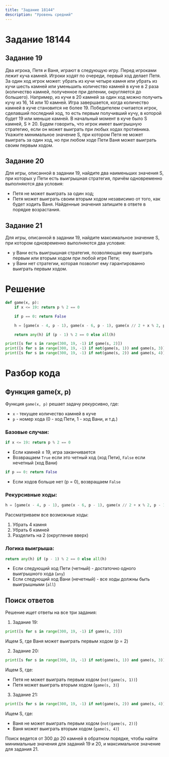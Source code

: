 ```yaml
---
title: "Задание 18144"
description: "Уровень средний"
---
```



# Задание 18144

## Задание 19

Два игрока, Петя и Ваня, играют в следующую игру. Перед игроками лежит куча камней. Игроки ходят по очереди, первый ход делает Петя. За один ход игрок может: убрать из кучи четыре камня или убрать из кучи шесть камней или уменьшить количество камней в куче в 2 раза (количество камней, полученное при делении, округляется до большего). Например, из кучи в 20 камней за один ход можно получить кучу из 16, 14 или 10 камней. Игра завершается, когда количество камней в куче становится не более 19.
Победителем считается игрок, сделавший последний ход, то есть первым получивший кучу, в которой будет 19 или меньше камней. В начальный момент в куче было S камней, S ≥ 20.
Будем говорить, что игрок имеет выигрышную стратегию, если он может выиграть при любых ходах противника.
Укажите минимальное значение S, при котором Петя не может выиграть за один ход, но при любом ходе Пети Ваня может выиграть своим первым ходом.

## Задание 20

Для игры, описанной в задании 19, найдите два наименьших значения S, при которых у Пети есть выигрышная стратегия, причём одновременно выполняются два условия:
- Петя не может выиграть за один ход;
- Петя может выиграть своим вторым ходом независимо от того, как будет ходить Ваня.
Найденные значения запишите в ответе в порядке возрастания. 

## Задание 21

Для игры, описанной в задании 19, найдите максимальное значение S, при котором одновременно выполняются два условия:
- у Вани есть выигрышная стратегия, позволяющая ему выиграть первым или вторым ходом при любой игре Пети;
- у Вани нет стратегии, которая позволит ему гарантированно выиграть первым ходом. 

# Решение

```python filename="z18144.py" copy()
def game(x, p):
    if x <= 19: return p % 2 == 0

    if p == 0: return False

    h = [game(x - 4, p - 1), game(x - 6, p - 1), game(x // 2 + x % 2, p - 1)]

    return any(h) if (p - 1) % 2 == 0 else all(h)

print([s for s in range(300, 19, -1) if game(s, 2)])
print([s for s in range(300, 19, -1) if not(game(s, 1)) and game(s, 3)])
print([s for s in range(300, 19, -1) if not(game(s, 2)) and game(s, 4)])
```

# Разбор кода

## Функция game(x, p)

Функция `game(x, p)` решает задачу рекурсивно, где:
- `x` - текущее количество камней в куче
- `p` - номер хода (0 - ход Пети, 1 - ход Вани, и т.д.)

### Базовые случаи:
```python
if x <= 19: return p % 2 == 0
```
- Если камней ≤ 19, игра заканчивается
- Возвращаем `True` если это четный ход (ход Пети), `False` если нечетный (ход Вани)

```python
if p == 0: return False
```
- Если ходов больше нет (p = 0), возвращаем `False`

### Рекурсивные ходы:
```python
h = [game(x - 4, p - 1), game(x - 6, p - 1), game(x // 2 + x % 2, p - 1)]
```
Рассматриваем все возможные ходы:
1. Убрать 4 камня
2. Убрать 6 камней
3. Разделить на 2 (округление вверх)

### Логика выигрыша:
```python
return any(h) if (p - 1) % 2 == 0 else all(h)
```
- Если следующий ход Пети (четный) - достаточно одного выигрышного хода (`any`)
- Если следующий ход Вани (нечетный) - все ходы должны быть выигрышными (`all`)

## Поиск ответов

Решение ищет ответы на все три задания:

1. Задание 19:
```python
print([s for s in range(300, 19, -1) if game(s, 2)])
```
Ищем S, где Ваня может выиграть первым ходом (p = 2)

2. Задание 20:
```python
print([s for s in range(300, 19, -1) if not(game(s, 1)) and game(s, 3)])
```
Ищем S, где:
- Петя не может выиграть первым ходом (`not(game(s, 1))`)
- Петя может выиграть вторым ходом (`game(s, 3)`)

3. Задание 21:
```python
print([s for s in range(300, 19, -1) if not(game(s, 2)) and game(s, 4)])
```
Ищем S, где:
- Ваня не может выиграть первым ходом (`not(game(s, 2))`)
- Ваня может выиграть вторым ходом (`game(s, 4)`)

<Callout type="tip">
  Поиск ведется от 300 до 20 камней в обратном порядке, чтобы найти минимальные значения для заданий 19 и 20, и максимальное значение для задания 21.
</Callout>


